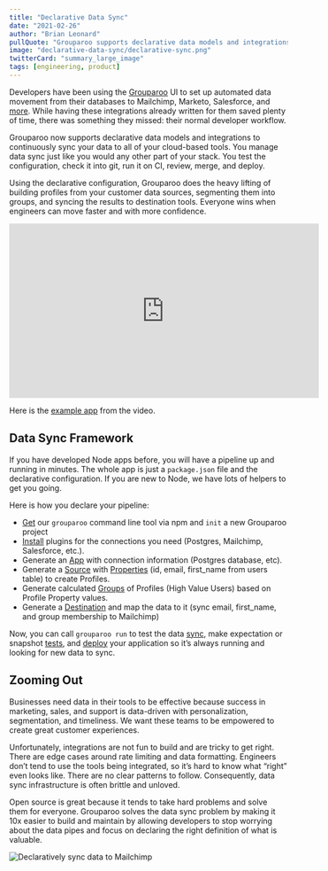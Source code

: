 ```yaml
---
title: "Declarative Data Sync"
date: "2021-02-26"
author: "Brian Leonard"
pullQuote: "Grouparoo supports declarative data models and integrations to sync data to cloud-based tools. Reverse ETl becomes part of your standard dev stack."
image: "declarative-data-sync/declarative-sync.png"
twitterCard: "summary_large_image"
tags: [engineering, product]
---
```


Developers have been using the [Grouparoo](https://www.grouparoo.com) UI to set up automated data movement from their databases to Mailchimp, Marketo, Salesforce, and [more](https://www.grouparoo.com/integrations). While having these integrations already written for them saved plenty of time, there was something they missed: their normal developer workflow.

Grouparoo now supports declarative data models and integrations to continuously sync your data to all of your cloud-based tools. You manage data sync just like you would any other part of your stack. You test the configuration, check it into git, run it on CI, review, merge, and deploy.

Using the declarative configuration, Grouparoo does the heavy lifting of building profiles from your customer data sources, segmenting them into groups, and syncing the results to destination tools. Everyone wins when engineers can move faster and with more confidence.

<p className="video-responsive">
  <iframe
    width="560"
    height="315"
    src="https://www.youtube.com/embed/kQ789gMXJB8?rel=0"
    frameBorder="0"
    allow="accelerometer; autoplay; clipboard-write; encrypted-media; gyroscope; picture-in-picture"
    allowFullScreen
  ></iframe>
</p>

Here is the [example app](https://github.com/grouparoo/app-example-config) from the video.

## Data Sync Framework

If you have developed Node apps before, you will have a pipeline up and running in minutes. The whole app is just a `package.json` file and the declarative configuration. If you are new to Node, we have lots of helpers to get you going.

Here is how you declare your pipeline:

- [Get](https://www.grouparoo.com/docs/installation#step-2-pick-an-installation-method) our `grouparoo` command line tool via npm and `init` a new Grouparoo project
- [Install](https://www.grouparoo.com/docs/installation/plugins#installing-a-plugin) plugins for the connections you need (Postgres, Mailchimp, Salesforce, etc.).
- Generate an [App](https://www.grouparoo.com/docs/config/code-config/apps) with connection information (Postgres database, etc).
- Generate a [Source](https://www.grouparoo.com/docs/config/code-config/sources) with [Properties](https://www.grouparoo.com/docs/config/code-config/properties) (id, email, first_name from users table) to create Profiles.
- Generate calculated [Groups](https://www.grouparoo.com/docs/config/code-config/groups) of Profiles (High Value Users) based on Profile Property values.
- Generate a [Destination](https://www.grouparoo.com/docs/config/code-config/destinations) and map the data to it (sync email, first_name, and group membership to Mailchimp)

Now, you can call `grouparoo run` to test the data [sync](https://www.grouparoo.com/docs/running), make expectation or snapshot [tests](https://www.grouparoo.com/docs/running/testing), and [deploy](https://www.grouparoo.com/docs/deployment) your application so it’s always running and looking for new data to sync.

## Zooming Out

Businesses need data in their tools to be effective because success in marketing, sales, and support is data-driven with personalization, segmentation, and timeliness. We want these teams to be empowered to create great customer experiences.

Unfortunately, integrations are not fun to build and are tricky to get right. There are edge cases around rate limiting and data formatting. Engineers don’t tend to use the tools being integrated, so it’s hard to know what “right” even looks like. There are no clear patterns to follow. Consequently, data sync infrastructure is often brittle and unloved.

Open source is great because it tends to take hard problems and solve them for everyone. Grouparoo solves the data sync problem by making it 10x easier to build and maintain by allowing developers to stop worrying about the data pipes and focus on declaring the right definition of what is valuable.

<Image
  centered
  alt="Declaratively sync data to Mailchimp"
  src="declarative-data-sync/declarative-sync.png"
  width={600}
  height={315}
/>
